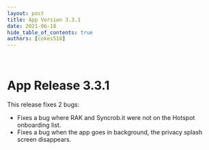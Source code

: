 ```yaml
---
layout: post
title: App Version 3.3.1
date: 2021-06-18
hide_table_of_contents: true
authors: [cokes518]
---
```


&nbsp;

# App Release 3.3.1

This release fixes 2 bugs:

- Fixes a bug where RAK and Syncrob.it were not on the Hotspot onboarding list.
- Fixes a bug when the app goes in background, the privacy splash screen disappears.
